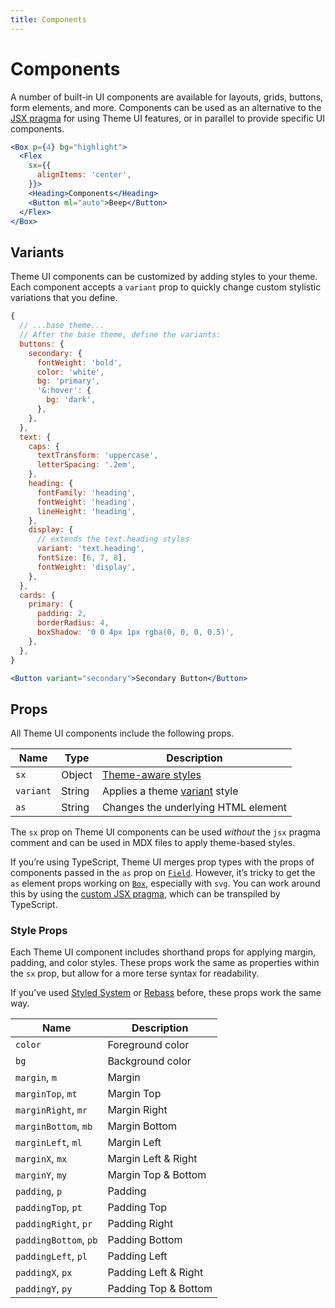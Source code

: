 ```yaml
---
title: Components
---
```



# Components

A number of built-in UI components are available for layouts, grids, buttons, form elements, and more.
Components can be used as an alternative to the [JSX pragma](/jsx-pragma) for using Theme UI features,
or in parallel to provide specific UI components.

```jsx live=true
<Box p={4} bg="highlight">
  <Flex
    sx={{
      alignItems: 'center',
    }}>
    <Heading>Components</Heading>
    <Button ml="auto">Beep</Button>
  </Flex>
</Box>
```

## Variants

Theme UI components can be customized by adding styles to your theme.
Each component accepts a `variant` prop to quickly
change custom stylistic variations that you define.

```js
{
  // ...base theme...
  // After the base theme, define the variants:
  buttons: {
    secondary: {
      fontWeight: 'bold',
      color: 'white',
      bg: 'primary',
      '&:hover': {
        bg: 'dark',
      },
    },
  },
  text: {
    caps: {
      textTransform: 'uppercase',
      letterSpacing: '.2em',
    },
    heading: {
      fontFamily: 'heading',
      fontWeight: 'heading',
      lineHeight: 'heading',
    },
    display: {
      // extends the text.heading styles
      variant: 'text.heading',
      fontSize: [6, 7, 8],
      fontWeight: 'display',
    },
  },
  cards: {
    primary: {
      padding: 2,
      borderRadius: 4,
      boxShadow: '0 0 4px 1px rgba(0, 0, 0, 0.5)',
    },
  },
}
```

```jsx live=true
<Button variant="secondary">Secondary Button</Button>
```

## Props

All Theme UI components include the following props.

| Name      | Type   | Description                         |
| --------- | ------ | ----------------------------------- |
| `sx`      | Object | [Theme-aware styles](/sx-prop)      |
| `variant` | String | Applies a theme [variant][] style   |
| `as`      | String | Changes the underlying HTML element |

<Note>

The `sx` prop on Theme UI components can be used _without_ the `jsx` pragma comment and can be used in MDX files to apply theme-based styles.

</Note>

<Note>

If you’re using TypeScript, Theme UI merges prop types with the props of components passed
in the `as` prop on [`Field`](/components/field).
However, it’s tricky to get the `as` element props working on [`Box`](/components/box), especially with `svg`.
You can work around this by using the [custom JSX pragma](/jsx-pragma), which can be transpiled by TypeScript.

</Note>

[variant]: /guides/variants

### Style Props

Each Theme UI component includes shorthand props for applying margin, padding, and color styles.
These props work the same as properties within the `sx` prop, but allow for a more terse syntax for readability.

<Note>

If you’ve used [Styled System][] or [Rebass][] before, these props work the same way.

</Note>

| Name                  | Description          |
| --------------------- | -------------------- |
| `color`               | Foreground color     |
| `bg`                  | Background color     |
| `margin`, `m`         | Margin               |
| `marginTop`, `mt`     | Margin Top           |
| `marginRight`, `mr`   | Margin Right         |
| `marginBottom`, `mb`  | Margin Bottom        |
| `marginLeft`, `ml`    | Margin Left          |
| `marginX`, `mx`       | Margin Left & Right  |
| `marginY`, `my`       | Margin Top & Bottom  |
| `padding`, `p`        | Padding              |
| `paddingTop`, `pt`    | Padding Top          |
| `paddingRight`, `pr`  | Padding Right        |
| `paddingBottom`, `pb` | Padding Bottom       |
| `paddingLeft`, `pl`   | Padding Left         |
| `paddingX`, `px`      | Padding Left & Right |
| `paddingY`, `py`      | Padding Top & Bottom |

[styled system]: https://styled-system.com
[rebass]: https://rebassjs.org
